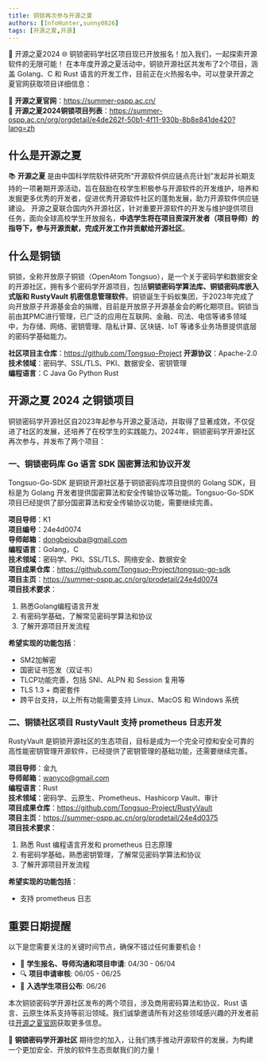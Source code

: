 ```yaml
---
title: 铜锁再次参与开源之夏
authors: [InfoHunter,sunny0826]
tags: [开源之夏,开源]
---
```


🎉 开源之夏2024 🌐 铜锁密码学社区项目现已开放报名！加入我们，一起探索开源软件的无限可能！
在本年度开源之夏活动中，铜锁开源社区共发布了2个项目，涵盖 Golang、C 和 Rust 语言的开发工作，目前正在火热报名中。可以登录开源之夏官网获取项目详细信息：

🔗 **开源之夏官网**：https://summer-ospp.ac.cn/  
🔗 **开源之夏2024铜锁项目列表**：https://summer-ospp.ac.cn/org/orgdetail/e4de262f-50b1-4f11-930b-8b8e841de420?lang=zh

## 什么是开源之夏

📚 **开源之夏** 是由中国科学院软件研究所“开源软件供应链点亮计划”发起并长期支持的一项暑期开源活动，旨在鼓励在校学生积极参与开源软件的开发维护，培养和发掘更多优秀的开发者，促进优秀开源软件社区的蓬勃发展，助力开源软件供应链建设。
开源之夏联合国内外开源社区，针对重要开源软件的开发与维护提供项目任务，面向全球高校学生开放报名，**中选学生将在项目资深开发者（项目导师）的指导下，参与开源贡献，完成开发工作并贡献给开源社区**。

## 什么是铜锁

铜锁，全称开放原子铜锁（OpenAtom Tongsuo），是一个关于密码学和数据安全的开源社区，拥有多个密码学开源项目，包括**铜锁密码学算法库、铜锁密码库嵌入式版和 RustyVault 机密信息管理软件**。铜锁诞生于蚂蚁集团，于2023年完成了向开放原子开源基金会的捐赠，目前是开放原子开源基金会的孵化期项目。铜锁当前由其PMC进行管理，已广泛的应用在互联网、金融、司法、电信等诸多领域中，为存储、网络、密钥管理、隐私计算、区块链、IoT 等诸多业务场景提供底层的密码学基础能力。

**社区项目主仓库**：https://github.com/Tongsuo-Project
**开源协议**：Apache-2.0  
**技术领域**：密码学、SSL/TLS、PKI、数据安全、密钥管理  
**编程语言**：<Highlight color="#3f9bf1">C</Highlight> <Highlight color="#3f9bf1">Java</Highlight> <Highlight color="#3f9bf1">Go</Highlight> <Highlight color="#3f9bf1">Python</Highlight> <Highlight color="#3f9bf1">Rust</Highlight>

## 开源之夏 2024 之铜锁项目

铜锁密码学开源社区自2023年起参与开源之夏活动，并取得了显著成效，不仅促进了社区的发展，还培养了在校学生的实践能力。2024年，铜锁密码学开源社区再次参与，并发布了两个项目：

### 一、铜锁密码库 Go 语言 SDK 国密算法和协议开发

Tongsuo-Go-SDK 是铜锁开源社区基于铜锁密码库项目提供的 Golang SDK，目标是为 Golang 开发者提供国密算法和安全传输协议等功能。Tongsuo-Go-SDK 项目已经提供了部分国密算法和安全传输协议功能，需要继续完善。

**项目导师**：K1  
**项目编号**：24e4d0074  
**导师邮箱**：dongbeiouba@gmail.com  
**编程语言**：Golang，C  
**技术领域**：密码学、PKI、SSL/TLS、网络安全、数据安全  
**项目成果仓库**：https://github.com/Tongsuo-Project/tongsuo-go-sdk  
**项目主页**：https://summer-ospp.ac.cn/org/prodetail/24e4d0074  
**项目技术要求**：
1. 熟悉Golang编程语言开发
2. 有密码学基础，了解常见密码学算法和协议
3. 了解开源项目开发流程

**希望实现的功能包括**：
- SM2加解密
- 国密证书签发（双证书）
- TLCP功能完善，包括 SNI、ALPN 和 Session 复用等
- TLS 1.3 + 商密套件
- 跨平台支持，以上所有功能需要支持 Linux、MacOS 和 Windows 系统  


### 二、铜锁社区项目 RustyVault 支持 prometheus 日志开发

RustyVault 是铜锁开源社区的生态项目，目标是成为一个完全可控和安全可靠的高性能密钥管理开源软件，已经提供了密钥管理的基础功能，还需要继续完善。

**项目导师**：金九  
**导师邮箱**：wanyco@gmail.com  
**编程语言**：Rust  
**技术领域**：密码学、云原生、Prometheus、Hashicorp Vault、审计  
**项目成果仓库**：https://github.com/Tongsuo-Project/RustyVault  
**项目主页**：https://summer-ospp.ac.cn/org/prodetail/24e4d0375  
**项目技术要求**：  
1. 熟悉 Rust 编程语言开发和 prometheus 日志原理
2. 有密码学基础，熟悉密钥管理，了解常见密码学算法和协议
3. 了解开源项目开发流程

**希望实现的功能包括**：
- 支持 prometheus 日志  

## 重要日期提醒

以下是您需要关注的关键时间节点，确保不错过任何重要机会！

- 📅 **学生报名、导师沟通和项目申请**: 04/30 - 06/04
- 🔍 **项目申请审核**: 06/05 - 06/25
- 📢 **入选学生项目公布**: 06/26

本次铜锁密码学开源社区发布的两个项目，涉及商用密码算法和协议、Rust 语言、云原生体系支持等前沿领域。我们诚挚邀请所有对这些领域感兴趣的开发者前往[开源之夏官网](https://summer-ospp.ac.cn/org/orgdetail/e4de262f-50b1-4f11-930b-8b8e841de420?lang=zh)获取更多信息。

🌟 **铜锁密码学开源社区** 期待您的加入，让我们携手推动开源软件的发展，为构建一个更加安全、开放的软件生态贡献我们的力量！


